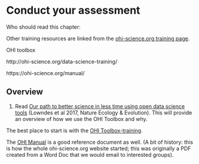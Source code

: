 # Conduct your assessment {#conduct}

Who should read this chapter:

Other training resources are linked from the [ohi-science.org training page](https://ohi-science.org/training/). 

OHI toolbox

http://ohi-science.org/data-science-training/

https://ohi-science.org/manual/ 

## Overview

1.  Read [Our path to better science in less time using open data science tools](https://www.nature.com/articles/s41559-017-0160) (Lowndes et al 2017, Nature Ecology & Evolution). This will provide an overview of how we use the OHI Toolbox and why.




The best place to start is with the [OHI Toolbox-training](http://ohi-science.org/toolbox-training/).

The [OHI Manual](https://ohi-science.org/manual/) is a good reference document as well. (A bit of history: this is how the whole ohi-science.org website started; this was originally a PDF created from a Word Doc that we would email to interested groups).


